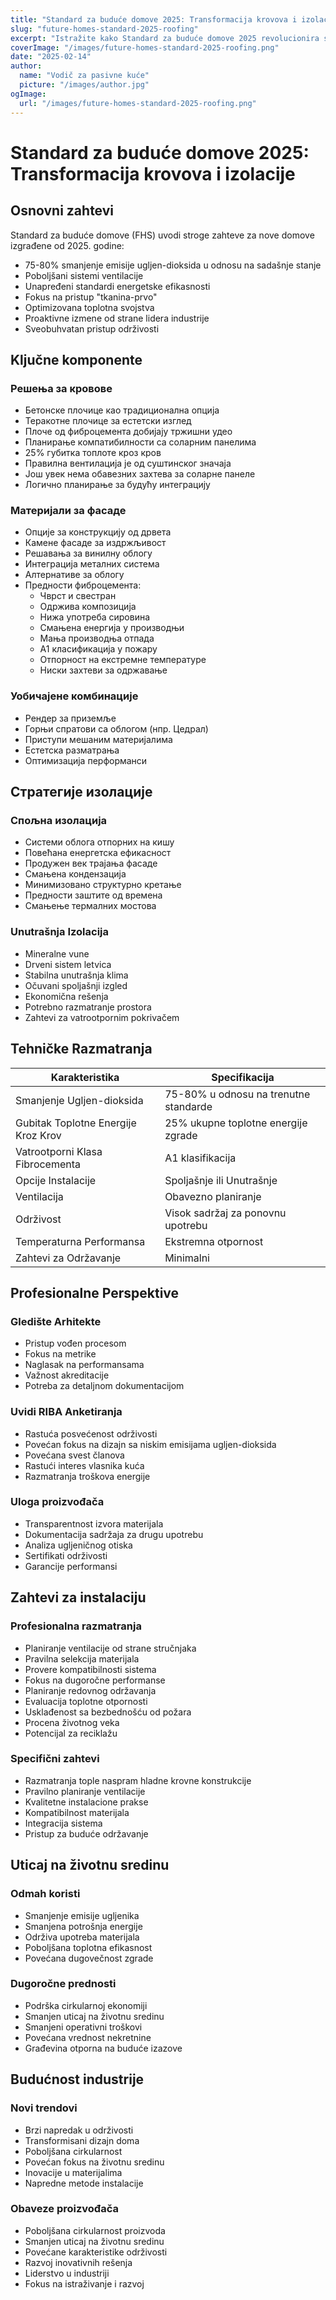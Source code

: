 ```yaml
---
title: "Standard za buduće domove 2025: Transformacija krovova i izolacije"
slug: "future-homes-standard-2025-roofing"
excerpt: "Istražite kako Standard za buduće domove 2025 revolucionira stambenu gradnju novim zahtevima za održive krovne i izolacione rešenja."
coverImage: "/images/future-homes-standard-2025-roofing.png"
date: "2025-02-14"
author:
  name: "Vodič za pasivne kuće"
  picture: "/images/author.jpg"
ogImage:
  url: "/images/future-homes-standard-2025-roofing.png"
---
```


# Standard za buduće domove 2025: Transformacija krovova i izolacije

## Osnovni zahtevi

Standard za buduće domove (FHS) uvodi stroge zahteve za nove domove izgrađene od 2025. godine:

- 75-80% smanjenje emisije ugljen-dioksida u odnosu na sadašnje stanje
- Poboljšani sistemi ventilacije
- Unapređeni standardi energetske efikasnosti
- Fokus na pristup "tkanina-prvo"
- Optimizovana toplotna svojstva
- Proaktivne izmene od strane lidera industrije
- Sveobuhvatan pristup održivosti

## Ključne komponente

### Решења за кровове
- Бетонске плочице као традиционална опција
- Теракотне плочице за естетски изглед
- Плоче од фиброцемента добијају тржишни удео
- Планирање компатибилности са соларним панелима
- 25% губитка топлоте кроз кров
- Правилна вентилација је од суштинског значаја
- Још увек нема обавезних захтева за соларне панеле
- Логично планирање за будућу интеграцију

### Материјали за фасаде
- Опције за конструкцију од дрвета
- Камене фасаде за издржљивост
- Решавања за винилну облогу
- Интеграција металних система
- Алтернативе за облогу
- Предности фиброцемента:
  - Чврст и свестран
  - Одржива композиција
  - Нижа употреба сировина
  - Смањена енергија у производњи
  - Мања производња отпада
  - A1 класификација у пожару
  - Отпорност на екстремне температуре
  - Ниски захтеви за одржавање

### Уобичајене комбинације
- Рендер за приземље
- Горњи спратови са облогом (нпр. Цедрал)
- Приступи мешаним материјалима
- Естетска разматрања
- Оптимизација перформанси

## Стратегије изолације

### Спољна изолација
- Системи облога отпорних на кишу
- Повећана енергетска ефикасност
- Продужен век трајања фасаде
- Смањена кондензација
- Минимизовано структурно кретање
- Предности заштите од времена
- Смањење термалних мостова

### Unutrašnja Izolacija
- Mineralne vune
- Drveni sistem letvica
- Stabilna unutrašnja klima
- Očuvani spoljašnji izgled
- Ekonomična rešenja
- Potrebno razmatranje prostora
- Zahtevi za vatrootpornim pokrivačem

## Tehničke Razmatranja

| Karakteristika | Specifikacija |
|----------------|---------------|
| Smanjenje Ugljen-dioksida | 75-80% u odnosu na trenutne standarde |
| Gubitak Toplotne Energije Kroz Krov | 25% ukupne toplotne energije zgrade |
| Vatrootporni Klasa Fibrocementa | A1 klasifikacija |
| Opcije Instalacije | Spoljašnje ili Unutrašnje |
| Ventilacija | Obavezno planiranje |
| Održivost | Visok sadržaj za ponovnu upotrebu |
| Temperaturna Performansa | Ekstremna otpornost |
| Zahtevi za Održavanje | Minimalni |

## Profesionalne Perspektive

### Gledište Arhitekte
- Pristup vođen procesom
- Fokus na metrike
- Naglasak na performansama
- Važnost akreditacije
- Potreba za detaljnom dokumentacijom

### Uvidi RIBA Anketiranja
- Rastuća posvećenost održivosti
- Povećan fokus na dizajn sa niskim emisijama ugljen-dioksida
- Povećana svest članova
- Rastući interes vlasnika kuća
- Razmatranja troškova energije

### Uloga proizvođača
- Transparentnost izvora materijala
- Dokumentacija sadržaja za drugu upotrebu
- Analiza ugljeničnog otiska
- Sertifikati održivosti
- Garancije performansi

## Zahtevi za instalaciju

### Profesionalna razmatranja
- Planiranje ventilacije od strane stručnjaka
- Pravilna selekcija materijala
- Provere kompatibilnosti sistema
- Fokus na dugoročne performanse
- Planiranje redovnog održavanja
- Evaluacija toplotne otpornosti
- Usklađenost sa bezbednošću od požara
- Procena životnog veka
- Potencijal za reciklažu

### Specifični zahtevi
- Razmatranja tople naspram hladne krovne konstrukcije
- Pravilno planiranje ventilacije
- Kvalitetne instalacione prakse
- Kompatibilnost materijala
- Integracija sistema
- Pristup za buduće održavanje

## Uticaj na životnu sredinu

### Odmah koristi
- Smanjenje emisije ugljenika
- Smanjena potrošnja energije
- Održiva upotreba materijala
- Poboljšana toplotna efikasnost
- Povećana dugovečnost zgrade

### Dugoročne prednosti
- Podrška cirkularnoj ekonomiji
- Smanjen uticaj na životnu sredinu
- Smanjeni operativni troškovi
- Povećana vrednost nekretnine
- Građevina otporna na buduće izazove

## Budućnost industrije

### Novi trendovi
- Brzi napredak u održivosti
- Transformisani dizajn doma
- Poboljšana cirkularnost
- Povećan fokus na životnu sredinu
- Inovacije u materijalima
- Napredne metode instalacije

### Obaveze proizvođača
- Poboljšana cirkularnost proizvoda
- Smanjen uticaj na životnu sredinu
- Povećane karakteristike održivosti
- Razvoj inovativnih rešenja
- Liderstvo u industriji
- Fokus na istraživanje i razvoj
